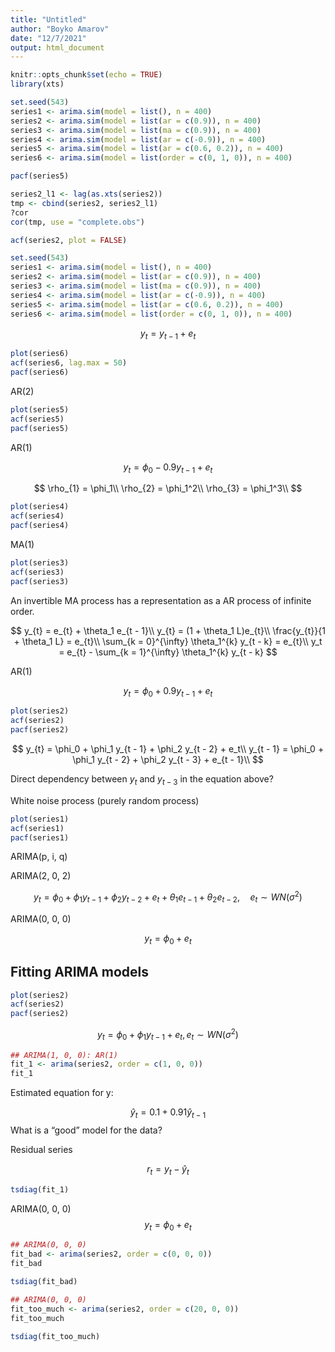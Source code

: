 ```yaml
---
title: "Untitled"
author: "Boyko Amarov"
date: "12/7/2021"
output: html_document
---
```


```r
knitr::opts_chunk$set(echo = TRUE)
library(xts)
```

```r
set.seed(543)
series1 <- arima.sim(model = list(), n = 400)
series2 <- arima.sim(model = list(ar = c(0.9)), n = 400)
series3 <- arima.sim(model = list(ma = c(0.9)), n = 400)
series4 <- arima.sim(model = list(ar = c(-0.9)), n = 400)
series5 <- arima.sim(model = list(ar = c(0.6, 0.2)), n = 400)
series6 <- arima.sim(model = list(order = c(0, 1, 0)), n = 400)
```

```r
pacf(series5)
```


```r
series2_l1 <- lag(as.xts(series2))
tmp <- cbind(series2, series2_l1)
?cor
cor(tmp, use = "complete.obs")
```

```r
acf(series2, plot = FALSE)
```
```r
set.seed(543)
series1 <- arima.sim(model = list(), n = 400)
series2 <- arima.sim(model = list(ar = c(0.9)), n = 400)
series3 <- arima.sim(model = list(ma = c(0.9)), n = 400)
series4 <- arima.sim(model = list(ar = c(-0.9)), n = 400)
series5 <- arima.sim(model = list(ar = c(0.6, 0.2)), n = 400)
series6 <- arima.sim(model = list(order = c(0, 1, 0)), n = 400)
```


$$
y_{t} = y_{t - 1} + e_{t}
$$

```r
plot(series6)
acf(series6, lag.max = 50)
pacf(series6)
```


AR(2)

```r
plot(series5)
acf(series5)
pacf(series5)
```

AR(1)

$$
y_{t} = \phi_0 -0.9 y_{t - 1} + e_t
$$

$$
\rho_{1} = \phi_1\\
\rho_{2} = \phi_1^2\\
\rho_{3} = \phi_1^3\\
$$

```r
plot(series4)
acf(series4)
pacf(series4)
```



MA(1)

```r
plot(series3)
acf(series3)
pacf(series3)
```

An invertible MA process has a representation as a AR process of infinite
order.

$$
y_{t} = e_{t} + \theta_1 e_{t - 1}\\
y_{t} = (1 + \theta_1 L)e_{t}\\
\frac{y_{t}}{1 + \theta_1 L} = e_{t}\\
\sum_{k = 0}^{\infty} \theta_1^{k} y_{t - k} = e_{t}\\
y_t = e_{t} - \sum_{k = 1}^{\infty} \theta_1^{k} y_{t - k}
$$


AR(1)

$$
y_{t} = \phi_0 + 0.9 y_{t - 1} + e_t
$$

```r
plot(series2)
acf(series2)
pacf(series2)
```

$$
y_{t} = \phi_0 + \phi_1 y_{t - 1} + \phi_2 y_{t - 2} + e_t\\
y_{t - 1} = \phi_0 + \phi_1 y_{t - 2} + \phi_2 y_{t - 3} + e_{t - 1}\\
$$

Direct dependency between $y_t$ and $y_{t - 3}$ in the equation above?



White noise process (purely random process)

```r
plot(series1)
acf(series1)
pacf(series1)
```
ARIMA(p, i, q)

ARIMA(2, 0, 2)

$$
y_{t} = \phi_0 + \phi_1 y_{t - 1} + \phi_2 y_{t - 2} + e_t + \theta_1 e_{t - 1} + \theta_2 e_{t - 2}, \quad e_{t} \sim WN(\sigma^2)
$$

ARIMA(0, 0, 0)

$$
y_{t} = \phi_0 + e_{t}
$$

## Fitting ARIMA models

```r
plot(series2)
acf(series2)
pacf(series2)
```


$$
y_{t} = \phi_0 + \phi_1 y_{t - 1} + e_t, e_{t} \sim WN(\sigma^2)
$$
```r
## ARIMA(1, 0, 0): AR(1)
fit_1 <- arima(series2, order = c(1, 0, 0))
fit_1
```

Estimated equation for y:

$$
\hat{y}_{t} =  0.1 + 0.91 \hat{y}_{t - 1}
$$
What is a "good" model for the data?

Residual series

$$
r_{t} = y_{t} - \hat{y}_{t}
$$
```r
tsdiag(fit_1)
```

ARIMA(0, 0, 0)
$$
y_{t} = \phi_0 + e_{t}
$$

```r
## ARIMA(0, 0, 0)
fit_bad <- arima(series2, order = c(0, 0, 0))
fit_bad
```

```r
tsdiag(fit_bad)
```


```r
## ARIMA(0, 0, 0)
fit_too_much <- arima(series2, order = c(20, 0, 0))
fit_too_much
```


```r
tsdiag(fit_too_much)
```

